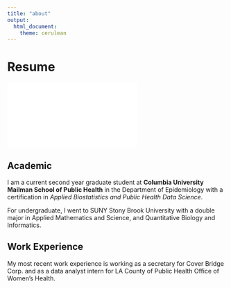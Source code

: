 ```yaml
---
title: "about"
output:
  html_document:
    theme: cerulean
---
```


# Resume

![](./Rita Wang - Resume.pdf)

## Academic

I am a current second year graduate student at **Columbia University Mailman School of Public Health** in the Department of Epidemiology with a certification in _Applied Biostatistics and Public Health Data Science_.

For undergraduate, I went to SUNY Stony Brook University with a double major in Applied Mathematics and Science, and Quantitative Biology and Informatics.


## Work Experience

My most recent work experience is working as a secretary for Cover Bridge Corp. and as a data analyst intern for LA County of Public Health Office of Women’s Health.